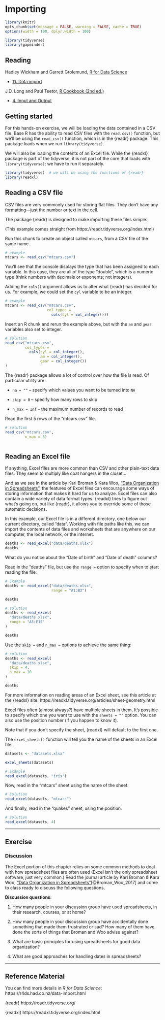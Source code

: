 
<!-- 
This file by Martin Monkman 
is licensed under a Creative Commons Attribution 4.0 International License
https://creativecommons.org/licenses/by/4.0/  

Some of it comes straight from Hadley Wickham & Garrett Grolemund's book _R for Data Science_, found online here: https://r4ds.had.co.nz/

It also uses great swaths of content from the tidyverse reference material for {readr} and {readxl}, by RStudio. 
You can find that material here: 
https://readr.tidyverse.org/index.html 
https://readxl.tidyverse.org/index.html

-->


# Importing {#importing}


```r
library(knitr)
opts_chunk$set(message = FALSE, warning = FALSE, cache = TRUE)
options(width = 100, dplyr.width = 100)

library(tidyverse)
library(gapminder)
```




## Reading

Hadley Wickham and Garrett Grolemund, [R for Data Science](https://r4ds.had.co.nz/)

* [11. Data import](https://r4ds.had.co.nz/data-import.html)


J.D. Long and Paul Teetor, [R Cookbook (2nd ed.)](https://rc2e.com/inputandoutput)

* [4. Input and Output](https://rc2e.com/inputandoutput)


## Getting started

For this hands-on exercise, we will be loading the data contained in a CSV file. Base R has the ability to read CSV files with the `read.csv()` function, but we'll be using the `read_csv()` function, which is in the {readr} package. This package loads when we run `library(tidyverse)`.  

We will also be loading the contents of an Excel file. While the {readxl} package is part of the tidyverse, it is not part of the core that loads with `library(tidyverse)`: we have to run it separately.

```r
library(tidyverse)  # we will be using the functions of {readr}
library(readxl)     
```



## Reading a CSV file

CSV files are very commonly used for storing flat files. They don't have any formatting—just the number or text in the cell.

The package {readr} is designed to make importing these files simple.


(This example comes straight from https://readr.tidyverse.org/index.html)

Run this chunk to create an object called `mtcars`, from a CSV file of the same name.

```r
# example
mtcars <- read_csv("mtcars.csv")

```

You'll see that the console displays the type that has been assigned to each variable. In this case, they are all of the type "double", which is a numeric type (think numbers with decimals or exponents; not integers).

Adding the `cols()` argument allows us to alter what {readr} has decided for us. For example, we could set the `cyl` variable to be an integer.

```r
# example
mtcars <- read_csv("mtcars.csv",
                   col_types =
                     cols(cyl = col_integer()))
```



Insert an R chunk and rerun the example above, but with the `am` and `gear` variables also set to integer.

```r
# solution
read_csv("mtcars.csv",
         col_types = 
           cols(cyl = col_integer(),
                am = col_integer(),
                gear = col_integer())
)

```




The {readr} package allows a lot of control over how the file is read. Of particular utility are 

* `na = ""` -- specify which values you want to be turned into `NA`

* `skip = 0` -- specify how many rows to skip 

* `n_max = Inf` -- the maximum number of records to read



Read the first 5 rows of the "mtcars.csv" file.

```r
# solution
read_csv("mtcars.csv", 
         n_max = 5)



```




## Reading an Excel file

If anything, Excel files are more common than CSV and other plain-text data files. They seem to multiply like coat hangers in the closet...

And as we see in the article by Karl Broman & Kara Woo, ["Data Organization in Spreadsheets"](https://www.tandfonline.com/doi/full/10.1080/00031305.2017.1375989), the features of Excel files can encourage some ways of storing information that makes it hard for us to analyze. Excel files can also contain a wide variety of data format types. {readxl} tries to figure out what's going on, but like {readr}, it allows you to override some of those automatic decisions.


In this example, our Excel file is in a different directory, one below our current directory, called "data". Working with file paths like this, we can import the contents of data files and worksheets that are anywhere on our computer, the local network, or the internet.

```r
deaths <- read_excel("data/deaths.xlsx")
deaths
```

What do you notice about the "Date of birth" and "Date of death" columns?



Read in the "deaths" file, but use the `range = ` option to specify when to start reading the file:


```r
# Example
deaths <- read_excel("data/deaths.xlsx", 
                     range = "A1:B3")

deaths

# solution
deaths <- read_excel(
  "data/deaths.xlsx",
  range = "A5:F15"
)

deaths

```


Use the `skip =` and `n_max =` options to achieve the same thing:

```r

# solution
deaths <- read_excel(
  "data/deaths.xlsx",
  skip = 4,
  n_max = 10
)

deaths


```


For more information on reading areas of an Excel sheet, see this article at the {readxl} site: https://readxl.tidyverse.org/articles/sheet-geometry.html



Excel files often (almost always?) have multiple sheets in them. It's possible to specify which one you want to use with the `sheets = ""` option. You can also use the position number (if you happen to know it). 

Note that if you don't specify the sheet, {readxl} will default to the first one.

The `excel_sheets()` function will tell you the name of the sheets in an Excel file.

```r
datasets <- "datasets.xlsx"

excel_sheets(datasets)

# Example
read_excel(datasets, "iris")

```

Now, read in the "mtcars" sheet using the name of the sheet.


```r

# Solution
read_excel(datasets, "mtcars")

```

And finally, read in the "quakes" sheet, using the position.

```r
# Solution
read_excel(datasets, 4)

```

***

## Exercise

### Discussion

The Excel portion of this chapter relies on some common methods to deal with how spreadsheet files are often used (Excel isn't the only spreadsheet software, just very common.) Read the journal article by Karl Broman & Kara Woo, ["Data Organization in Spreadsheets"](https://www.tandfonline.com/doi/full/10.1080/00031305.2017.1375989)[@Broman_Woo_2017] and come to class ready to discuss the following questions.


**Discussion questions:**

1. How many people in your discussion group have used spreadsheets, in their research, courses, or at home?

2. How many people in your discussion group have accidentally done something that made them frustrated or sad? How many of them have done the sorts of things that Broman and Woo advise against?

3. What are basic principles for using spreadsheets for good data organization?

4. What are good approaches for handling dates in spreadsheets?


***

## Reference Material

You can find more details in _R for Data Science_:
https://r4ds.had.co.nz/data-import.html


{readr} 
https://readr.tidyverse.org/

{readxl}
https://readxl.tidyverse.org/index.html




